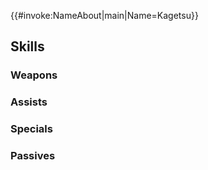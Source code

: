 {{#invoke:NameAbout|main|Name=Kagetsu}}{{HeroPage Tabs}}
{{Hero Infobox
|Name=Kagetsu
|Title=Onigiri Samurai
|WeaponType=Red Sword
|MoveType=Infantry
|Origin=Fire Emblem Engage
|Gender=Male
|actorEN=Khoi Dao
|actorJP=子安武人
|artist=п猫Ｒ
|randomStartTime=2024-03-19T07:00:00Z
|additionDate=February 19, 2024
|releaseDate=February 19, 2024
|poolDate=March 7, 2024
|poolRarities=3,4
|cv1=14
|cv2=400400
|TagID=カゲツ
|InternalID=1065
|Properties=tiara
|description=Ivy's retainer and an affable soldier from the royal castle of Elusia. He enjoys sparring and dining on the cuisine of Pale Sands. Appears in Fire Emblem Engage.
}}
{{Stats Page
|Lv1HP=18|Lv1ATK=13|Lv1SPD=8|Lv1DEF=9|Lv1RES=8
|GRHP=55|GRATK=70|GRSPD=90|GRDEF=60|GRRES=40
}}
==Skills==
===Weapons===
{{Weapons Table
|weapon1=Iron Sword
|weapon1Default=1
|weapon1Unlock=1
|weapon2=Steel Sword
|weapon2Default=2
|weapon2Unlock=2
|weapon3=Reversal Blade
|weapon3Default=4
|weapon3Unlock=3
|weapon4=Reversal Blade+
|weapon4Default=5
|weapon4Unlock=5
}}
===Assists===
{{Assists Table}}
===Specials===
{{Specials Table
|special1=New Moon
|special1Default=4
|special1Unlock=3
|special2=Moonbow
|special2Unlock=4
}}
===Passives===
{{Passives Table
|passiveA1=Atk/Spd Ideal 1
|passiveA2=Atk/Spd Ideal 2
|passiveA3=Atk/Spd Ideal 3
|passiveA1Unlock=1
|passiveA2Unlock=2
|passiveA3Unlock=4
|passiveB1=Null Follow-Up 1
|passiveB2=Null Follow-Up 2
|passiveB3=Null Follow-Up 3
|passiveB1Unlock=3
|passiveB2Unlock=4
|passiveB3Unlock=5
}}
{{Heroes Navbox}}